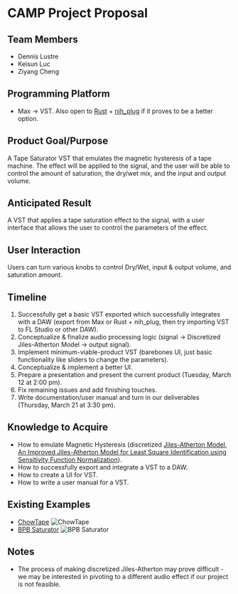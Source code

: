 # CAMP Project Proposal

## Team Members
- Dennis Lustre
- Keisun Luc
- Ziyang Cheng

## Programming Platform
- Max -> VST. Also open to [Rust](https://www.rust-lang.org/) + [nih_plug](https://github.com/robbert-vdh/nih-plug) if it proves to be a better option.

## Product Goal/Purpose
A Tape Saturator VST that emulates the magnetic hysteresis of a tape machine. The effect will be applied to the signal, and the user will be able to control the amount of saturation, the dry/wet mix, and the input and output volume.

## Anticipated Result
A VST that applies a tape saturation effect to the signal, with a user interface that allows the user to control the parameters of the effect.

## User Interaction
Users can turn various knobs to control Dry/Wet, input & output volume, and saturation amount.

## Timeline
1. Successfully get a basic VST exported which successfully integrates with a DAW (export from Max or Rust + nih_plug, then try importing VST to FL Studio or other DAW).
2. Conceptualize & finalize audio processing logic (signal -> Discretized Jiles-Atherton Model -> output signal).
3. Implement minimum-viable-product VST (barebones UI, just basic functionality like sliders to change the parameters).
4. Conceptualize & implement a better UI.
5. Prepare a presentation and present the current product (Tuesday, March 12 at 2:00 pm).
6. Fix remaining issues and add finishing touches.
7. Write documentation/user manual and turn in our deliverables (Thursday, March 21 at 3:30 pm).

## Knowledge to Acquire
- How to emulate Magnetic Hysteresis (discretized [Jiles-Atherton Model](https://en.wikipedia.org/wiki/Jiles%E2%80%93Atherton_model), [An Improved Jiles-Atherton Model for Least Square Identification using Sensitivity Function Normalization](https://www.lias-lab.fr/~eriketien/Files/Other/An%20Improved%20Jiles-Atherton%20Model%20for%20Least%20Square.pdf)).
- How to successfully export and integrate a VST to a DAW.
- How to create a UI for VST.
- How to write a user manual for a VST.

## Existing Examples

- [ChowTape](https://chowdsp.com/manuals/ChowTapeManual.pdf)
![ChowTape](https://bedroomproducersblog.com/wp-content/uploads/2020/07/chow-tape.png)
- [BPB Saturator](https://bedroomproducersblog.com/free-vst-plugins/bpb-saturator/)
![BPB Saturator](https://bedroomproducersblog.com/wp-content/uploads/2020/12/bpb-saturator.png)

## Notes
- The process of making discretized Jiles-Atherton may prove difficult - we may be interested in pivoting to a different audio effect if our project is not feasible.
 